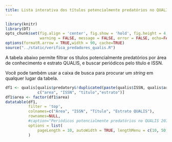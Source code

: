 ```yaml
---
title: Lista interativa dos títulos potencialmente predatórios no QUALIS
---
```


```r
library(knitr)
library(DT)
opts_chunk$set(fig.align = 'center', fig.show = 'hold', fig.height = 4,
               warning = FALSE, message = FALSE, error = FALSE, echo=FALSE)
options(formatR.arrow = TRUE,width = 90, cache=TRUE)
source("../static/verifica_predadores_qualis.R")
```

A tabela abaixo permite filtrar os títulos potencialmente predatórios
por área de conhecimento e estrato QUALIS,
e buscar periódicos pelo título e ISSN.

Você pode também usar a caixa de busca para procurar um *string* em
qualquer lugar da tabela.

```r
df1 <- qualis[qualis$predatory&!duplicated(paste(qualis$ISSN, qualis$area)),
              c("area", "ISSN", "titulo","estrato")]
df1$area <- factor(df1$area)
datatable(df1,
          filter = 'top',
          colnames=c("Área", "ISSN", "Título", "Estrato QUALIS"),
          rownames=NULL,
          #caption="Periódicos potencialmente predatórios no QUALIS 2013-2016, por área de conhecimento e estrato de classificação",
          options = list(
              pageLength = 10, autoWidth = TRUE, lengthMenu = c(10, 50, 200, 1000))
          )
```
